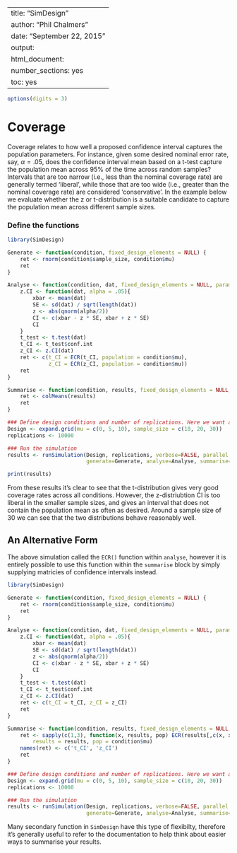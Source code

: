 %\VignetteIndexEntry{SimDesign}
%\VignetteEngine{knitr::knitr}
---
title: "SimDesign"
author: "Phil Chalmers"
date: "September 22, 2015"
output:
  html_document:
    number_sections: yes
    toc: yes
---

```r
options(digits = 3)
```

# Coverage

Coverage relates to how well a proposed confidence interval captures the population parameters. For instance, given some desired nominal error rate, say, $\alpha = .05$, does the confidence interval mean based on a t-test capture the population mean across 95% of the time across random samples? Intervals that are too narrow (i.e., less than the nominal coverage rate) are generally termed 'liberal', while those that are too wide (i.e., greater than the nominal coverage rate) are considered 'conservative'. In the example below we evaluate whether the z or t-distribution is a suitable candidate to capture the population mean across different sample sizes. 

### Define the functions

```r
library(SimDesign)

Generate <- function(condition, fixed_design_elements = NULL) {
    ret <- rnorm(condition$sample_size, condition$mu)
    ret
}

Analyse <- function(condition, dat, fixed_design_elements = NULL, parameters = NULL) {
    z.CI <- function(dat, alpha = .05){
        xbar <- mean(dat)
        SE <- sd(dat) / sqrt(length(dat))
        z <- abs(qnorm(alpha/2))
        CI <- c(xbar - z * SE, xbar + z * SE)
        CI
    }                                    
    t_test <- t.test(dat)
    t_CI <- t_test$conf.int
    z_CI <- z.CI(dat)
    ret <- c(t_CI = ECR(t_CI, population = condition$mu), 
             z_CI = ECR(z_CI, population = condition$mu)) 
    ret
}

Summarise <- function(condition, results, fixed_design_elements = NULL, parameters_list = NULL) {
    ret <- colMeans(results)
    ret
}

### Define design conditions and number of replications. Here we want a finer range of values for plotting
Design <- expand.grid(mu = c(0, 5, 10), sample_size = c(10, 20, 30))
replications <- 10000

### Run the simulation
results <- runSimulation(Design, replications, verbose=FALSE, parallel = TRUE,
                         generate=Generate, analyse=Analyse, summarise=Summarise, edit='none')
```

```r
print(results)
```

From these results it's clear to see that the t-distribution gives very good coverage rates across all conditions. However, the z-distriubtion CI is too liberal in the smaller sample sizes, and gives an interval that does not contain the population mean as often as desired. Around a sample size of 30 we can see that the two distributions behave reasonably well.


## An Alternative Form

The above simulation called the `ECR()` function within `analyse`, however it is entirely possible to use this function within the `summarise` block by simply supplying matricies of confidence intervals instead.

```r
library(SimDesign)

Generate <- function(condition, fixed_design_elements = NULL) {
    ret <- rnorm(condition$sample_size, condition$mu)
    ret
}

Analyse <- function(condition, dat, fixed_design_elements = NULL, parameters = NULL) {
    z.CI <- function(dat, alpha = .05){
        xbar <- mean(dat)
        SE <- sd(dat) / sqrt(length(dat))
        z <- abs(qnorm(alpha/2))
        CI <- c(xbar - z * SE, xbar + z * SE)
        CI
    }                                    
    t_test <- t.test(dat)
    t_CI <- t_test$conf.int
    z_CI <- z.CI(dat)
    ret <- c(t_CI = t_CI, z_CI = z_CI) 
    ret
}

Summarise <- function(condition, results, fixed_design_elements = NULL, parameters_list = NULL) {
    ret <- sapply(c(1,3), function(x, results, pop) ECR(results[,c(x, x+1L)], population = pop), 
        results = results, pop = condition$mu)
    names(ret) <- c('t_CI', 'z_CI')
    ret
}

### Define design conditions and number of replications. Here we want a finer range of values for plotting
Design <- expand.grid(mu = c(0, 5, 10), sample_size = c(10, 20, 30))
replications <- 10000

### Run the simulation
results <- runSimulation(Design, replications, verbose=FALSE, parallel = FALSE,
                         generate=Generate, analyse=Analyse, summarise=Summarise, edit='summarise')
```


Many secondary function in `SimDesign` have this type of flexibilty, therefore it's generally useful to refer to the documentation to help think about easier ways to summarise your results.

